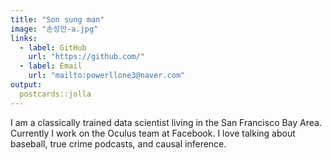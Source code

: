 ```yaml
---
title: "Son sung man"
image: "손성만-a.jpg"
links:
  - label: GitHub
    url: "https://github.com/"
  - label: Email
    url: "mailto:powerllone3@naver.com"
output:
  postcards::jolla
---
```

 
I am a classically trained data scientist living in the San Francisco Bay Area. 
Currently I work on the Oculus team at Facebook. I love talking about baseball, 
true crime podcasts, and causal inference.
